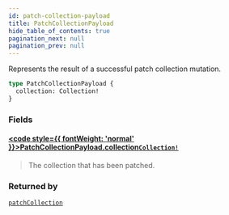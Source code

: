 ```yaml
---
id: patch-collection-payload
title: PatchCollectionPayload
hide_table_of_contents: true
pagination_next: null
pagination_prev: null
---
```








Represents the result of a successful patch collection mutation.

```graphql
type PatchCollectionPayload {
  collection: Collection!
}
```


### Fields

#### [<code style={{ fontWeight: 'normal' }}>PatchCollectionPayload.<b>collection</b></code>](#)<Bullet />[`Collection!`](/api/objects/collection) <Badge class="secondary" text="non-null"/> <Badge class="secondary" text="object"/>
> The collection that has been patched.
> 



### Returned by

[`patchCollection`](/api/mutations/patch-collection)  <Badge class="secondary" text="mutation"/>



